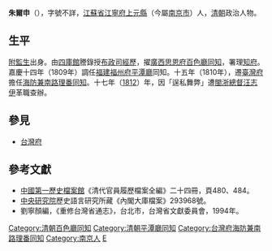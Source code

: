 '''朱爾申'''（{{bd|1755年||？年|catIdx=Z朱}}），字號不詳，[[江蘇省|江蘇省]][[江寧府|江寧府]][[上元縣|上元縣]]（今屬[[南京市|南京市]]）人，[[清朝|清朝]]政治人物。

==生平==
[[附監生|附監生]]出身。由[[四庫館|四庫館]]謄錄授[[布政司|布政司]][[經歷_(官職)|經歷]]，擢[[廣西|廣西]][[思恩府|思恩府]][[百色廳|百色廳]][[同知|同知]]，署理[[知府|知府]]。嘉慶十四年（1809年）調任[[福建|福建]][[福州府|福州府]][[平潭廳|平潭廳]]同知。十五年（1810年），遷[[臺灣府|臺灣府]]擔任[[臺灣府海防兼南路理番同知|海防兼南路理番同知]]。十七年（[[1812|1812]]）年，因「逞私舞弊」遭[[閩浙總督|閩浙總督]][[汪志伊|汪志伊]]革職查辦。
{{start box}}
{{s-before|[[柯緯章|柯緯章]]}}
{{s-title|[[台灣府海防兼南路理番同知|台灣府海防兼南路理番同知]]|1810年上任}}
{{s-after|[[張學溥|張學溥]]}}
{{end box}}

==參見==
*[[台灣府|台灣府]]

==參考文獻==
*[[中國第一歷史檔案館|中國第一歷史檔案館]]《清代官員履歷檔案全編》二十四冊，頁480、484。
*[[中央研究院|中央研究院]]歷史語言研究所藏《內閣大庫檔案》293968號。
*劉寧顏編，《重修台灣省通志》，台北市，台灣省文獻委員會，1994年。

{{清朝人物小作品}}
{{DEFAULTSORT:Z朱}}
[[Category:清朝百色廳同知|Category:清朝百色廳同知]]
[[Category:清朝平潭廳同知|Category:清朝平潭廳同知]]
[[Category:台灣府海防兼南路理番同知|Category:台灣府海防兼南路理番同知]]
[[Category:南京人|Category:南京人]]
[[Category:朱姓|E]]